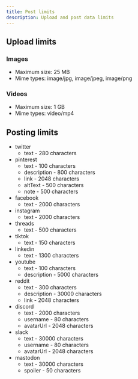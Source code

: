 ```yaml
---
title: Post limits
description: Upload and post data limits
---
```


## Upload limits
### Images
- Maximum size: 25 MB
- Mime types: image/jpg, image/jpeg, image/png

### Videos
- Maximum size: 1 GB
- Mime types: video/mp4

## Posting limits
- twitter
  - text - 280 characters
- pinterest
  - text - 100 characters
  - description - 800 characters
  - link - 2048 characters
  - altText - 500 characters
  - note - 500 characters
- facebook
  - text - 2000 characters
- instagram
  - text - 2000 characters
- threads
  - text - 500 characters
- tiktok
  - text - 150 characters
- linkedin
  - text - 1300 characters
- youtube
  - text - 100 characters
  - description - 5000 characters
- reddit
  - text - 300 characters
  - description - 30000 characters
  - link - 2048 characters
- discord
  - text - 2000 characters
  - username - 80 characters
  - avatarUrl - 2048 characters
- slack
  - text - 30000 characters
  - username - 80 characters
  - avatarUrl - 2048 characters
- mastodon
  - text - 30000 characters
  - spoiler - 50 characters
